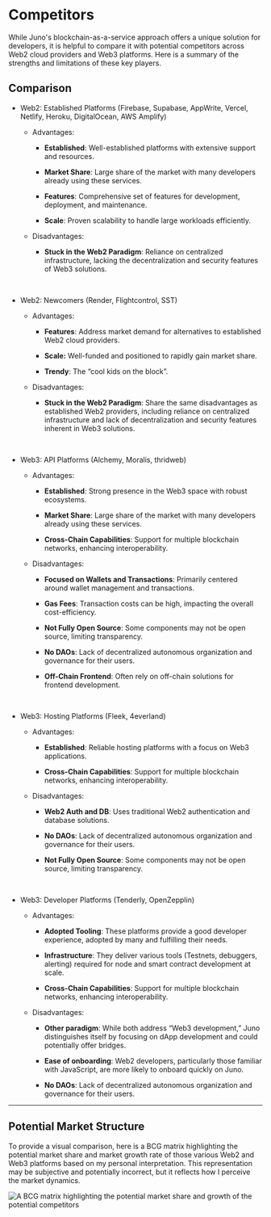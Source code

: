 # Competitors

While Juno's blockchain-as-a-service approach offers a unique solution for developers, it is helpful to compare it with potential competitors across Web2 cloud providers and Web3 platforms. Here is a summary of the strengths and limitations of these key players.

## Comparison

- Web2: Established Platforms (Firebase, Supabase, AppWrite, Vercel, Netlify, Heroku, DigitalOcean, AWS Amplify)

  - Advantages:

    - **Established**: Well-established platforms with extensive support and resources.

    - **Market Share**: Large share of the market with many developers already using these services.

    - **Features**: Comprehensive set of features for development, deployment, and maintenance.

    - **Scale**: Proven scalability to handle large workloads efficiently.

  - Disadvantages:

    - **Stuck in the Web2 Paradigm**: Reliance on centralized infrastructure, lacking the decentralization and security features of Web3 solutions.

<br />

- Web2: Newcomers (Render, Flightcontrol, SST)

  - Advantages:

    - **Features**: Address market demand for alternatives to established Web2 cloud providers.

    - **Scale:** Well-funded and positioned to rapidly gain market share.

    - **Trendy**: The “cool kids on the block”.

  - Disadvantages:

    - **Stuck in the Web2 Paradigm**: Share the same disadvantages as established Web2 providers, including reliance on centralized infrastructure and lack of decentralization and security features inherent in Web3 solutions.

<br />

- Web3: API Platforms (Alchemy, Moralis, thridweb)

  - Advantages:

    - **Established**: Strong presence in the Web3 space with robust ecosystems.

    - **Market Share**: Large share of the market with many developers already using these services.

    - **Cross-Chain Capabilities**: Support for multiple blockchain networks, enhancing interoperability.

  - Disadvantages:

    - **Focused on Wallets and Transactions**: Primarily centered around wallet management and transactions.

    - **Gas Fees**: Transaction costs can be high, impacting the overall cost-efficiency.

    - **Not Fully Open Source**: Some components may not be open source, limiting transparency.

    - **No DAOs**: Lack of decentralized autonomous organization and governance for their users.

    - **Off-Chain Frontend**: Often rely on off-chain solutions for frontend development.

<br />

- Web3: Hosting Platforms (Fleek, 4everland)

  - Advantages:

    - **Established**: Reliable hosting platforms with a focus on Web3 applications.

    - **Cross-Chain Capabilities**: Support for multiple blockchain networks, enhancing interoperability.

  - Disadvantages:

    - **Web2 Auth and DB**: Uses traditional Web2 authentication and database solutions.

    - **No DAOs**: Lack of decentralized autonomous organization and governance for their users.

    - **Not Fully Open Source**: Some components may not be open source, limiting transparency.

<br />

- Web3: Developer Platforms (Tenderly, OpenZepplin)

  - Advantages:

    - **Adopted Tooling**: These platforms provide a good developer experience, adopted by many and fulfilling their needs.

    - **Infrastructure**: They deliver various tools (Testnets, debuggers, alerting) required for node and smart contract development at scale.

    - **Cross-Chain Capabilities**: Support for multiple blockchain networks, enhancing interoperability.

  - Disadvantages:

    - **Other paradigm**: While both address “Web3 development,” Juno distinguishes itself by focusing on dApp development and could potentially offer bridges.

    - **Ease of onboarding**: Web2 developers, particularly those familiar with JavaScript, are more likely to onboard quickly on Juno.

    - **No DAOs**: Lack of decentralized autonomous organization and governance for their users.

---

## Potential Market Structure

To provide a visual comparison, here is a BCG matrix highlighting the potential market share and market growth rate of those various Web2 and Web3 platforms based on my personal interpretation. This representation may be subjective and potentially incorrect, but it reflects how I perceive the market dynamics.

![A BCG matrix highlighting the potential market share and growth of the potential competitors](../img/bcg.webp)
